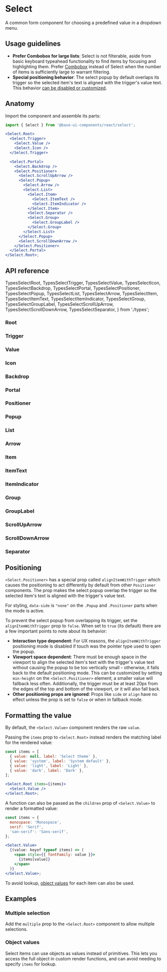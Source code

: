 # Select

<Subtitle>A common form component for choosing a predefined value in a dropdown menu.</Subtitle>
<Meta
  name="description"
  content="A high-quality, unstyled React select component that allows you for choosing a predefined value in a dropdown menu."
/>

<Demo path="./demos/hero" />

## Usage guidelines

- **Prefer Combobox for large lists**: Select is not filterable, aside from basic keyboard typeahead functionality to find items by focusing and highlighting them. Prefer [Combobox](/react/components/combobox) instead of Select when the number of items is sufficiently large to warrant filtering.
- **Special positioning behavior**: The select popup by default overlaps its trigger so the selected item's text is aligned with the trigger's value text. This behavior [can be disabled or customized](/react/components/select#positioning).

## Anatomy

Import the component and assemble its parts:

```jsx title="Anatomy"
import { Select } from '@base-ui-components/react/select';

<Select.Root>
  <Select.Trigger>
    <Select.Value />
    <Select.Icon />
  </Select.Trigger>

  <Select.Portal>
    <Select.Backdrop />
    <Select.Positioner>
      <Select.ScrollUpArrow />
      <Select.Popup>
        <Select.Arrow />
        <Select.List>
          <Select.Item>
            <Select.ItemText />
            <Select.ItemIndicator />
          </Select.Item>
          <Select.Separator />
          <Select.Group>
            <Select.GroupLabel />
          </Select.Group>
        </Select.List>
      </Select.Popup>
      <Select.ScrollDownArrow />
    </Select.Positioner>
  </Select.Portal>
</Select.Root>;
```

## API reference

  TypesSelectRoot,
  TypesSelectTrigger,
  TypesSelectValue,
  TypesSelectIcon,
  TypesSelectBackdrop,
  TypesSelectPortal,
  TypesSelectPositioner,
  TypesSelectPopup,
  TypesSelectList,
  TypesSelectArrow,
  TypesSelectItem,
  TypesSelectItemText,
  TypesSelectItemIndicator,
  TypesSelectGroup,
  TypesSelectGroupLabel,
  TypesSelectScrollUpArrow,
  TypesSelectScrollDownArrow,
  TypesSelectSeparator,
} from './types';

### Root

<TypesSelectRoot />

### Trigger

<TypesSelectTrigger />

### Value

<TypesSelectValue />

### Icon

<TypesSelectIcon />

### Backdrop

<TypesSelectBackdrop />

### Portal

<TypesSelectPortal />

### Positioner

<TypesSelectPositioner />

### Popup

<TypesSelectPopup />

### List

<TypesSelectList />

### Arrow

<TypesSelectArrow />

### Item

<TypesSelectItem />

### ItemText

<TypesSelectItemText />

### ItemIndicator

<TypesSelectItemIndicator />

### Group

<TypesSelectGroup />

### GroupLabel

<TypesSelectGroupLabel />

### ScrollUpArrow

<TypesSelectScrollUpArrow />

### ScrollDownArrow

<TypesSelectScrollDownArrow />

### Separator

<TypesSelectSeparator />

## Positioning

`<Select.Positioner>` has a special prop called `alignItemWithTrigger` which causes the positioning to act differently by default from other `Positioner` components.
The prop makes the select popup overlap the trigger so the selected item's text is aligned with the trigger's value text.

For styling, `data-side` is `"none"` on the `.Popup` and `.Positioner` parts when the mode is active.

To prevent the select popup from overlapping its trigger, set the `alignItemWithTrigger` prop to `false`.
When set to `true` (its default) there are a few important points to note about its behavior:

- **Interaction type dependent**: For UX reasons, the `alignItemWithTrigger` positioning mode is disabled if touch was the pointer type used to open the popup.
- **Viewport space dependent**: There must be enough space in the viewport to align the selected item's text with the trigger's value text without causing the popup to be too vertically small - otherwise, it falls back to the default positioning mode.
  This can be customized by setting `min-height` on the `<Select.Positioner>` element; a smaller value will fallback less often.
  Additionally, the trigger must be at least 20px from the edges of the top and bottom of the viewport, or it will also fall back.
- **Other positioning props are ignored**: Props like `side` or `align` have no effect unless the prop is set to `false` or when in fallback mode.

## Formatting the value

By default, the `<Select.Value>` component renders the raw `value`.

Passing the `items` prop to `<Select.Root>` instead renders the matching label for the rendered value:

```jsx title="items prop" "items"1,3
const items = [
  { value: null, label: 'Select theme' },
  { value: 'system', label: 'System default' },
  { value: 'light', label: 'Light' },
  { value: 'dark', label: 'Dark' },
];

<Select.Root items={items}>
  <Select.Value />
</Select.Root>;
```

A function can also be passed as the `children` prop of `<Select.Value>` to render a formatted value:

```jsx title="Lookup map" {8-12}
const items = {
  monospace: 'Monospace',
  serif: 'Serif',
  'san-serif': 'Sans-serif',
};

<Select.Value>
  {(value: keyof typeof items) => (
    <span style={{ fontFamily: value }}>
      {items[value]}
    </span>
  )}
</Select.Value>;
```

To avoid lookup, [object values](#object-values) for each item can also be used.

## Examples

### Multiple selection

Add the `multiple` prop to the `<Select.Root>` component to allow multiple selections.

<Demo path="./demos/multiple" compact />

### Object values

Select items can use objects as values instead of primitives.
This lets you access the full object in custom render functions, and can avoid needing to specify `items` for lookup.

<Demo path="./demos/object-values" compact />
